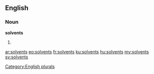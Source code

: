 ==English==

===Noun===
'''solvents'''

# {{plural of|solvent}}

[[Category:English plurals]]

[[ar:solvents]]
[[eo:solvents]]
[[fr:solvents]]
[[ku:solvents]]
[[hu:solvents]]
[[my:solvents]]
[[sv:solvents]]